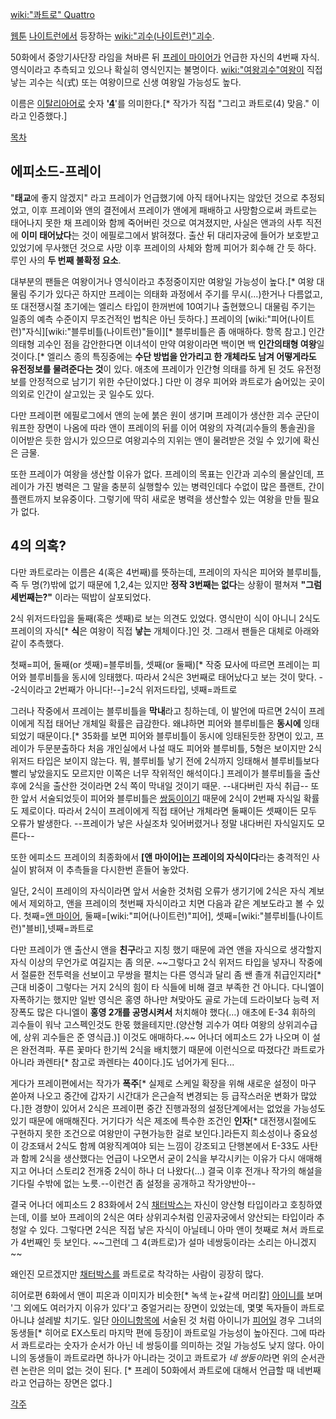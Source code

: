 [[wiki:"콰트로" Quattro]]

[[웹툰]] [[나이트런]]에서 등장하는 [[wiki:"괴수(나이트런)"괴수]].

50화에서 중앙기사단장 라임을 쳐바른 뒤 [[프레이 마이어]]가 언급한 자신의 4번째 자식. 영식이라고 추측되고 있으나 확실히 영식인지는 불명이다. [[wiki:"여왕괴수"여왕]]이 직접 낳는 괴수는 식(式) 또는 여왕이므로 신생 여왕일 가능성도 높다. 

이름은 [[이탈리아어]]로 숫자 ''''[[4]]''''를 의미한다.[* 작가가 직접 "그리고 콰트로(4) 맞음." 이라고 인증했다.]

[[목차]]

== 에피소드-프레이 ==
"'''태교'''에 좋지 않겠지" 라고 프레이가 언급했기에 아직 태어나지는 않았던 것으로 추정되었고, 이후 프레이와 앤의 결전에서 프레이가 앤에게 패배하고 사망함으로써 콰트로는 태어나지 못한 채 프레이와 함께 죽어버린 것으로 여겨졌지만, 사실은 앤과의 사투 직전에 '''이미 태어났다'''는 것이 에필로그에서 밝혀졌다. 출산 뒤 대리자궁에 들어가 보호받고 있었기에 무사했던 것으로 사망 이후 프레이의 사체와 함께 피어가 회수해 간 듯 하다. 루인 사의 '''두 번째 불확정 요소'''.

대부분의 팬들은 여왕이거나 영식이라고 추정중이지만 여왕일 가능성이 높다.[* 여왕 대물림 주기가 있다곤 하지만 프레이는 의태화 과정에서 주기를 무시(…)한거나 다름없고, 또 대전쟁시절 초기에는 엘리스 타입이 한꺼번에 10여기나 출현했으니 대물림 주기는 일종의 예측 수준이지 무조건적인 법칙은 아닌 듯하다.] 프레이의 [wiki:"피어(나이트런)"자식][wiki:"블루비틀(나이트런)"들이][* 블루비틀은 좀 애매하다. 항목 참고.] 인간의태형 괴수인 점을 감안한다면 이녀석이 만약 여왕이라면 백이면 백 '''인간의태형 여왕'''일 것이다.[* 엘리스 종의 특징중에는 '''수단 방법을 안가리고 한 개체라도 남겨 어떻게라도 유전정보를 물려준다는 것'''이 있다. 애초에 프레이가 인간형 의태를 하게 된 것도 유전정보를 안정적으로 남기기 위한 수단이었다.] 다만 이 경우 피어와 콰트로가 숨어있는 곳이 의외로 인간이 살고있는 곳 일수도 있다.

다만 프레이편 에필로그에서 앤의 눈에 붉은 원이 생기며 프레이가 생산한 괴수 군단이 워프한 장면이 나옴에 따라 앤이 프레이의 뒤를 이어 여왕의 자격(괴수들의 통솔권)을 이어받은 듯한 암시가 있으므로 여왕괴수의 지위는 앤이 물려받은 것일 수 있기에 확신은 금물.

또한 프레이가 여왕을 생산할 이유가 없다. 프레이의 목표는 인간과 괴수의 몰살인데, 프레이가 가진 병력은 그 말을 충분히 실행할수 있는 병력인데다 수없이 많은 플랜트, 간이 플랜트까지 보유중이다. 그렇기에 딱히 새로운 병력을 생산할수 있는 여왕을 만들 필요가 없다.
== 4의 의혹? ==
다만 콰트로라는 이름은 4(혹은 4번째)를 뜻하는데, 프레이의 자식은 피어와 블루비틀, 즉 두 명(?)밖에 없기 때문에 1,2,4는 있지만 '''정작 3번째는 없다'''는 상황이 펼쳐져 '''"그럼 세번째는?"''' 이라는 떡밥이 살포되었다.

2식 위저드타입을 둘째(혹은 셋째)로 보는 의견도 있었다. 영식만이 식이 아니니 2식도 프레이의 자식[* '''식'''은 여왕이 직접 '''낳는''' 개체이다.]인 것. 그래서 팬들은 대체로 아래와 같이 추측했다.

첫째=피어, 둘째(or 셋째)=블루비틀, 셋째(or 둘째)[* 작중 묘사에 따르면 프레이는 피어와 블루비틀을 동시에 잉태했다. 따라서 2식은 3번째로 태어났다고 보는 것이 맞다. --2식이라고 2번째가 아니다!--]=2식 위저드타입, 넷째=콰트로

그러나 작중에서 프레이는 블루비틀을 '''막내'''라고 칭하는데, 이 발언에 따르면 2식이 프레이에게 직접 태어난 개체일 확률은 급감한다. 왜냐하면 피어와 블루비틀은 '''동시에''' 잉태되었기 때문이다.[* 35화를 보면 피어와 블루비틀이 동시에 잉태된듯한 장면이 있고, 프레이가 두문분출하다 처음 개인실에서 나설 때도 피어와 블루비틀, 5형은 보이지만 2식 위저드 타입은 보이지 않는다. 뭐, 블루비틀 낳기 전에 2식까지 잉태해서 블루비틀보다 빨리 낳았을지도 모르지만 이쪽은 너무 작위적인 해석이다.] 프레이가 블루비틀을 출산 후에 2식을 출산한 것이라면 2식 쪽이 막내일 것이기 때문. --내다버린 자식 취급-- 또한 앞서 서술되었듯이 피어와 블루비틀은 [[쌍둥이]]이기 때문에 2식이 2번째 자식일 확률도 제로이다. 따라서 2식이 프레이에게 직접 태어난 개체라면 둘째이든 셋째이든 모두 오류가 발생한다. --프레이가 낳은 사실조차 잊어버렸거나 정말 내다버린 자식일지도 모른다-- 

또한 에피소드 프레이의 최종화에서 '''[앤 마이어]는 프레이의 자식이다'''라는 충격적인 사실이 밝혀져 이 추측들을 다시한번 흔들어 놓았다. 

일단, 2식이 프레이의 자식이라면 앞서 서술한 것처럼 오류가 생기기에 2식은 자식 계보에서 제외하고, 앤을 프레이의 첫번째 자식이라고 치면 다음과 같은 계보도라고 볼 수 있다.
첫째=[[앤 마이어]], 둘째=[wiki:"피어(나이트런)"피어], 셋째=[wiki:"블루비틀(나이트런)"블비],넷째=콰트로
  
다만 프레이가 앤 출산시 앤을 '''친구'''라고 지칭 했기 때문에 과연 앤을 자식으로 생각할지 자식 이상의 무언가로 여길지는 좀 의문. ~~그렇다고 2식 위저드 타입을 넣자니 작중에서 절륜한 전투력을 선보이고 무쌍을 펼치는 다른 영식과 달리 좀 쌘 졸개 취급인지라[* 근대 비중이 그렇다는 거지 2식의 힘이 타 식들에 비해 결코 부족한 건 아니다. 다니엘이 자폭하기는 했지만 일반 영식은 홍영 하나만 쳐맞아도 골로 가는데 드라이보다 능력 저장폭도 많은 다니엘이 '''홍영 2개를 공명시켜서''' 처치해야 했다(…) 애초에 E-34 휘하의 괴수들이 워낙 고스펙인것도 한몫 했을테지만.(양산형 괴수가 여타 여왕의 상위괴수급에, 상위 괴수들은 준 영식급.)] 이것도 애매하다.~~ 어나더 에피소드 2가 나오며 이 설은 완전격파. 푸른 꽃마다 한기씩 2식을 배치했기 때문에 이런식으로 따졌다간 콰트로가 아니라 콰렌타[* 참고로 콰렌타는 40이다.]도 넘어가게 된다...

게다가 프레이편에서는 작가가 '''폭주'''[* 실제로 스케일 확장을 위해 새로운 설정이 마구 쏟아져 나오고 중간에 갑자기 시간대가 은근슬적 변경되는 등 급작스러운 변화가 많았다.]한 경향이 있어서 2식은 프레이편 중간 진행과정의 설정단계에서는 없었을 가능성도 있기 때문에 애매해진다. 거기다가 식은 제조에 특수한 조건인 '''인자'''[* 대전쟁시절에도 구현하지 못한 조건으로 여왕만이 구현가능한 걸로 보인다.]라든지 희소성이나 중요성이 강조돼서 2식도 함께 여왕직계여야 되는 느낌이 강조되고 단행본에서 E-33도 사탄과 함께 2식을 생산했다는 언급이 나오면서 굳이 2식을 부각시키는 이유가 다시 애매해지고 어나더 스토리2 전개중 2식이 하나 더 나왔다(...) 결국 이후 전개나 작가의 해설을 기다릴 수밖에 없는 노릇.--이런건 좀 설정을 공개하고 작가양반아--

결국 어나더 에피소드 2 83화에서 2식 [[채터박스]]는 자신이 양산형 타입이라고 호칭하였는데, 이를 보아 프레이의 2식은 여타 상위괴수처럼 인공자궁에서 양산되는 타입이라 추청알 수 있다. 그렇다면 2식은 직접 낳은 자식이 아닐테니 아마 앤이 첫째로 쳐서 콰트로가 4번째인 듯 보인다. ~~그런데 그 4(콰트로)가 설마 네쌍둥이라는 소리는 아니겠지~~

왜인진 모르겠지만 [[채터박스]]를 콰트로로 착각하는 사람이 굉장히 많다.

히어로편 6화에서 앤이 피온과 이미지가 비슷한[* 녹색 눈+갈색 머리칼] [[아이니]]를 보며 '그 외에도 여러가지 이유가 있다'고 중얼거리는 장면이 있었는데, 몇몇 독자들이 콰트로 아니냐 설레발 치기도. 일단 [[아이니]]항목에 서술된 것 처럼 아이니가 [[피어]]일 경우 그녀의 동생들[* 히어로 EX스토리 마지막 편에 등장]이 콰트로일 가능성이 높아진다. 그에 따라서 콰트로라는 숫자가 순서가 아닌 네 쌍둥이를 의미하는 것일 가능성도 낮지 않다. 아이니의 동생들이 콰트로라면 하나가 아니라는 것이고 콰트로가 ''네 쌍둥이''라면 위의 순서관련 논란은 의미 없는 것이 된다. [* 프레이 50화에서 콰트로에 대해서 언급할 때 네번째라고 언급하는 장면은 없다.]


[[각주]]
